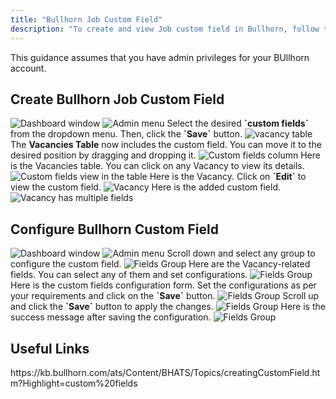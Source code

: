 ```yaml
---
title: "Bullhorn Job Custom Field"
description: "To create and view Job custom field in Bullhorn, follow these steps"
---
```



<Warning>
  This guidance assumes that you have admin privileges for your BUllhorn account.
</Warning>


## Create Bullhorn Job Custom Field
<Steps>
  <Step title="Click on Menu">
    <Frame>
      <img className='rounded-md' style={{ margin: '0 auto', border: '1px solid #efefef' }} alt="Dashboard window" src="/images/bullhorn/custom-field/custom-field-01.png" />
    </Frame>
  </Step>

  <Step title="Click on Vacancy">
    <Frame>
      <img className='rounded-md' style={{ margin: '0 auto', border: '1px solid #efefef' }} alt="Admin menu" src="/images/bullhorn/job-custom-field/custom-field-02.png" />
    </Frame>
  </Step>

  <Step title="Click on Columns">
    Select the desired <b>`custom fields`</b> from the dropdown menu.
    Then, click the <b>`Save`</b> button.
    <Frame>
      <img className='rounded-md' style={{ margin: '0 auto', border: '1px solid #efefef' }} alt="vacancy table" src="/images/bullhorn/job-custom-field/custom-field-03.png" />
    </Frame>
  </Step>

  <Step title="Custom Fields Table">
    The <b>Vacancies Table</b> now includes the custom field. You can move it to the desired position by dragging and dropping it.
    <Frame>
      <img className='rounded-md' style={{ margin: '0 auto', border: '1px solid #efefef' }} alt="Custom fields column" src="/images/bullhorn/job-custom-field/custom-field-04.png" />
    </Frame>
  </Step>

  <Step title="Vacancy">
    Here is the Vacancies table. You can click on any Vacancy to view its details.
    <Frame>
      <img className='rounded-md' style={{ margin: '0 auto', border: '1px solid #efefef' }} alt="Custom fields view in the table" src="/images/bullhorn/job-custom-field/custom-field-05.png" />
    </Frame>
  </Step>

  <Step title="Vacancy">
    Here is the Vacancy. Click on <b>`Edit`</b> to view the custom field.
    <Frame>
      <img className='rounded-md' style={{ margin: '0 auto', border: '1px solid #efefef' }} alt="Vacancy" src="/images/bullhorn/job-custom-field/custom-field-06.png" />
    </Frame>
  </Step>

  <Step title="Vacancy">
    Here is the added custom field.
    <Frame>
      <img className='rounded-md' style={{ margin: '0 auto', border: '1px solid #efefef' }} alt="Vacancy has multiple fields" src="/images/bullhorn/job-custom-field/custom-field-07.png" />
    </Frame>
  </Step>
</Steps>

## Configure Bullhorn Custom Field

<Steps>
  <Step title="Click on Menu">
    <Frame>
      <img className='rounded-md' style={{ margin: '0 auto', border: '1px solid #efefef' }} alt="Dashboard window" src="/images/bullhorn/custom-field/custom-field-01.png" />
    </Frame>
  </Step>

  <Step title="Click on Field Mappings">
    <Frame>
      <img className='rounded-md' style={{ margin: '0 auto', border: '1px solid #efefef' }} alt="Admin menu" src="/images/bullhorn/custom-field/custom-field-config-01.png" />
    </Frame>
  </Step>

  <Step title="Click on Related Group">
    Scroll down and select any group to configure the custom field.
    <Frame>
      <img className='rounded-md' style={{ margin: '0 auto', border: '1px solid #efefef' }} alt="Fields Group" src="/images/bullhorn/job-custom-field/custom-field-config-04.png" />
    </Frame>
  </Step>

  <Step title="Vacancy Fields">
    Here are the Vacancy-related fields. You can select any of them and set configurations.
    <Frame>
      <img className='rounded-md' style={{ margin: '0 auto', border: '1px solid #efefef' }} alt="Fields Group" src="/images/bullhorn/job-custom-field/custom-field-config-05.png" />
    </Frame>
  </Step>

  <Step title="Custom Fields Configuration">
    Here is the custom fields configuration form. Set the configurations as per your requirements and click on the <b>`Save`</b> button.
    <Frame>
      <img className='rounded-md' style={{ margin: '0 auto', border: '1px solid #efefef' }} alt="Fields Group" src="/images/bullhorn/job-custom-field/custom-field-config-06.png" />
    </Frame>
  </Step>

  <Step title="Field Maps">
    Scroll up and click the <b>`Save`</b> button to apply the changes.
    <Frame>
      <img className='rounded-md' style={{ margin: '0 auto', border: '1px solid #efefef' }} alt="Fields Group" src="/images/bullhorn/custom-field/custom-field-config-05.png" />
    </Frame>
  </Step>

  <Step title="Success Message">
    Here is the success message after saving the configuration.
    <Frame>
      <img className='rounded-md' style={{ margin: '0 auto', border: '1px solid #efefef' }} alt="Fields Group" src="/images/bullhorn/custom-field/custom-field-config-06.png" />
    </Frame>
  </Step>
</Steps>

<IntegrationFooter />

## Useful Links
<Card title="API Reference" icon="link" href="https://kb.bullhorn.com/ats/Content/BHATS/Topics/creatingCustomField.htm?Highlight=custom%20fields">
    https://kb.bullhorn.com/ats/Content/BHATS/Topics/creatingCustomField.htm?Highlight=custom%20fields
</Card>